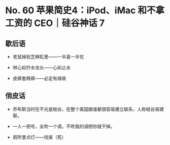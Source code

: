 # No. 60 苹果简史4：iPod、iMac 和不拿工资的 CEO｜硅谷神话 7

## 歇后语

- 老鼠掉到芝麻缸里——一半喜一半忧

- 林心如拧水龙头——心如止水

- 皮裤套棉裤——必定有缘故

## 俏皮话

- 乔布斯当时在不光是硅谷，在整个美国跟谁都很容易建立联系，人称硅谷易建联。

- 一人一把号，全吹一个调，不吹我的调把你就干掉。

- 厕所里点灯——找屎（死）
